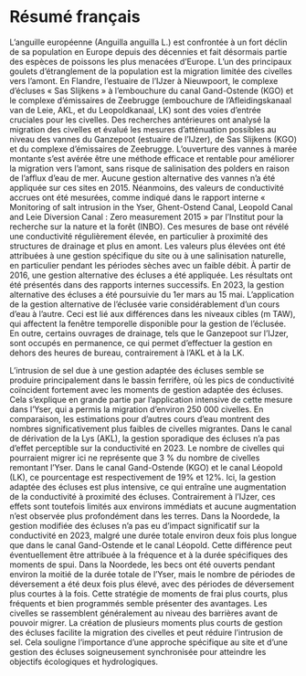 \bfrench

# Résumé français {.unnumbered}

L'anguille européenne (Anguilla anguilla L.) est confrontée à un fort déclin de sa population en Europe depuis des décennies et fait désormais partie des espèces de poissons les plus menacées d'Europe. L'un des principaux goulets d'étranglement de la population est la migration limitée des civelles vers l'amont. En Flandre, l'estuaire de l'IJzer à Nieuwpoort, le complexe d'écluses « Sas Slijkens » à l'embouchure du canal Gand-Ostende (KGO) et le complexe d'émissaires de Zeebrugge (embouchure de l'Afleidingskanaal van de Leie, AKL, et du Leopoldkanaal, LK) sont des voies d'entrée cruciales pour les civelles. Des recherches antérieures ont analysé la migration des civelles et évalué les mesures d'atténuation possibles au niveau des vannes du Ganzepoot (estuaire de l'IJzer), de Sas Slijkens (KGO) et du complexe d'émissaires de Zeebrugge. L'ouverture des vannes à marée montante s'est avérée être une méthode efficace et rentable pour améliorer la migration vers l'amont, sans risque de salinisation des polders en raison de l'afflux d'eau de mer. Aucune gestion alternative des vannes n'a été appliquée sur ces sites en 2015. Néanmoins, des valeurs de conductivité accrues ont été mesurées, comme indiqué dans le rapport interne « Monitoring of salt intrusion in the Yser, Ghent-Ostend Canal, Leopold Canal and Leie Diversion Canal : Zero measurement 2015 » par l'Institut pour la recherche sur la nature et la forêt (INBO). Ces mesures de base ont révélé une conductivité régulièrement élevée, en particulier à proximité des structures de drainage et plus en amont. Les valeurs plus élevées ont été attribuées à une gestion spécifique du site ou à une salinisation naturelle, en particulier pendant les périodes sèches avec un faible débit. À partir de 2016, une gestion alternative des écluses a été appliquée. Les résultats ont été présentés dans des rapports internes successifs. En 2023, la gestion alternative des écluses a été poursuivie du 1er mars au 15 mai. L'application de la gestion alternative de l'éclusée varie considérablement d'un cours d'eau à l'autre. Ceci est lié aux différences dans les niveaux cibles (m TAW), qui affectent la fenêtre temporelle disponible pour la gestion de l'éclusée. En outre, certains ouvrages de drainage, tels que le Ganzepoot sur l'IJzer, sont occupés en permanence, ce qui permet d'effectuer la gestion en dehors des heures de bureau, contrairement à l'AKL et à la LK.

L'intrusion de sel due à une gestion adaptée des écluses semble se produire principalement dans le bassin ferrifère, où les pics de conductivité coïncident fortement avec les moments de gestion adaptée des écluses. Cela s'explique en grande partie par l'application intensive de cette mesure dans l'Yser, qui a permis la migration d'environ 250 000 civelles. En comparaison, les estimations pour d'autres cours d'eau montrent des nombres significativement plus faibles de civelles migrantes. Dans le canal de dérivation de la Lys (AKL), la gestion sporadique des écluses n'a pas d'effet perceptible sur la conductivité en 2023. Le nombre de civelles qui pourraient migrer ici ne représente que 3 % du nombre de civelles remontant l'Yser. Dans le canal Gand-Ostende (KGO) et le canal Léopold (LK), ce pourcentage est respectivement de 19% et 12%. Ici, la gestion adaptée des écluses est plus intensive, ce qui entraîne une augmentation de la conductivité à proximité des écluses. Contrairement à l'IJzer, ces effets sont toutefois limités aux environs immédiats et aucune augmentation n'est observée plus profondément dans les terres. Dans la Noordede, la gestion modifiée des écluses n'a pas eu d'impact significatif sur la conductivité en 2023, malgré une durée totale environ deux fois plus longue que dans le canal Gand-Ostende et le canal Léopold. Cette différence peut éventuellement être attribuée à la fréquence et à la durée spécifiques des moments de spui. Dans la Noordede, les becs ont été ouverts pendant environ la moitié de la durée totale de l'Yser, mais le nombre de périodes de déversement a été deux fois plus élevé, avec des périodes de déversement plus courtes à la fois. Cette stratégie de moments de frai plus courts, plus fréquents et bien programmés semble présenter des avantages. Les civelles se rassemblent généralement au niveau des barrières avant de pouvoir migrer. La création de plusieurs moments plus courts de gestion des écluses facilite la migration des civelles et peut réduire l'intrusion de sel. Cela souligne l'importance d'une approche spécifique au site et d'une gestion des écluses soigneusement synchronisée pour atteindre les objectifs écologiques et hydrologiques.

\efrench
